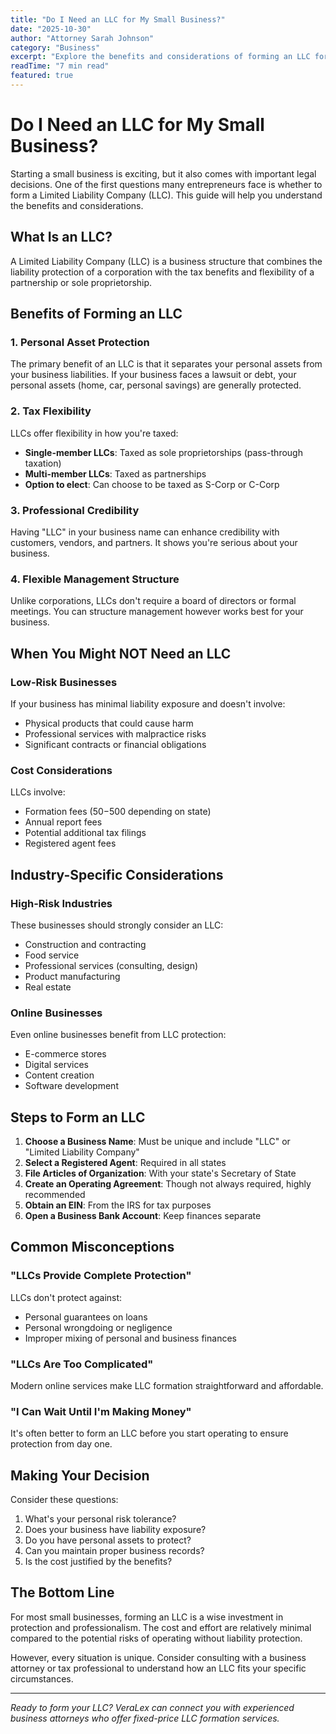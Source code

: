 ```yaml
---
title: "Do I Need an LLC for My Small Business?"
date: "2025-10-30"
author: "Attorney Sarah Johnson"
category: "Business"
excerpt: "Explore the benefits and considerations of forming an LLC for your small business, including liability protection and tax advantages."
readTime: "7 min read"
featured: true
---
```


# Do I Need an LLC for My Small Business?

Starting a small business is exciting, but it also comes with important legal decisions. One of the first questions many entrepreneurs face is whether to form a Limited Liability Company (LLC). This guide will help you understand the benefits and considerations.

## What Is an LLC?

A Limited Liability Company (LLC) is a business structure that combines the liability protection of a corporation with the tax benefits and flexibility of a partnership or sole proprietorship.

## Benefits of Forming an LLC

### 1. Personal Asset Protection
The primary benefit of an LLC is that it separates your personal assets from your business liabilities. If your business faces a lawsuit or debt, your personal assets (home, car, personal savings) are generally protected.

### 2. Tax Flexibility
LLCs offer flexibility in how you're taxed:
- **Single-member LLCs**: Taxed as sole proprietorships (pass-through taxation)
- **Multi-member LLCs**: Taxed as partnerships
- **Option to elect**: Can choose to be taxed as S-Corp or C-Corp

### 3. Professional Credibility
Having "LLC" in your business name can enhance credibility with customers, vendors, and partners. It shows you're serious about your business.

### 4. Flexible Management Structure
Unlike corporations, LLCs don't require a board of directors or formal meetings. You can structure management however works best for your business.

## When You Might NOT Need an LLC

### Low-Risk Businesses
If your business has minimal liability exposure and doesn't involve:
- Physical products that could cause harm
- Professional services with malpractice risks
- Significant contracts or financial obligations

### Cost Considerations
LLCs involve:
- Formation fees ($50-$500 depending on state)
- Annual report fees
- Potential additional tax filings
- Registered agent fees

## Industry-Specific Considerations

### High-Risk Industries
These businesses should strongly consider an LLC:
- Construction and contracting
- Food service
- Professional services (consulting, design)
- Product manufacturing
- Real estate

### Online Businesses
Even online businesses benefit from LLC protection:
- E-commerce stores
- Digital services
- Content creation
- Software development

## Steps to Form an LLC

1. **Choose a Business Name**: Must be unique and include "LLC" or "Limited Liability Company"
2. **Select a Registered Agent**: Required in all states
3. **File Articles of Organization**: With your state's Secretary of State
4. **Create an Operating Agreement**: Though not always required, highly recommended
5. **Obtain an EIN**: From the IRS for tax purposes
6. **Open a Business Bank Account**: Keep finances separate

## Common Misconceptions

### "LLCs Provide Complete Protection"
LLCs don't protect against:
- Personal guarantees on loans
- Personal wrongdoing or negligence
- Improper mixing of personal and business finances

### "LLCs Are Too Complicated"
Modern online services make LLC formation straightforward and affordable.

### "I Can Wait Until I'm Making Money"
It's often better to form an LLC before you start operating to ensure protection from day one.

## Making Your Decision

Consider these questions:
1. What's your personal risk tolerance?
2. Does your business have liability exposure?
3. Do you have personal assets to protect?
4. Can you maintain proper business records?
5. Is the cost justified by the benefits?

## The Bottom Line

For most small businesses, forming an LLC is a wise investment in protection and professionalism. The cost and effort are relatively minimal compared to the potential risks of operating without liability protection.

However, every situation is unique. Consider consulting with a business attorney or tax professional to understand how an LLC fits your specific circumstances.

---

*Ready to form your LLC? VeraLex can connect you with experienced business attorneys who offer fixed-price LLC formation services.*